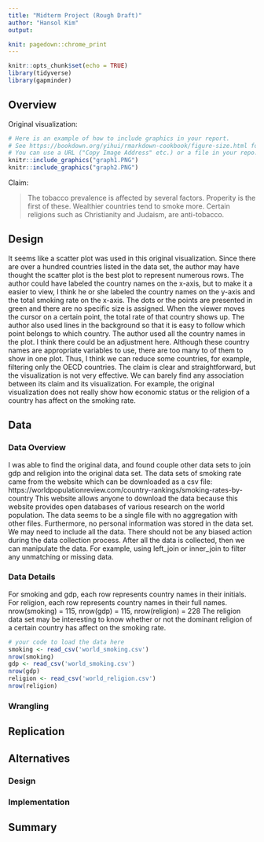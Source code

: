 ```yaml
---
title: "Midterm Project (Rough Draft)"
author: "Hansol Kim"
output:

knit: pagedown::chrome_print
---
```


```r
knitr::opts_chunk$set(echo = TRUE)
library(tidyverse)
library(gapminder)
```

<!-- This template is intended to help you structure your report. Remove placeholders like this and make it your own. Not every question needs to be answered for every project, and some projects will have additional questions. -->

## Overview

Original visualization:

```r
# Here is an example of how to include graphics in your report.
# See https://bookdown.org/yihui/rmarkdown-cookbook/figure-size.html for more details.
# You can use a URL ("Copy Image Address" etc.) or a file in your repo.
knitr::include_graphics("graph1.PNG") 
knitr::include_graphics("graph2.PNG")
```

Claim:

> The tobacco prevalence  is affected by several factors. Properity is the first of these. Wealthier countries tend to smoke more. Certain religions such as Christianity and Judaism, are anti-tobacco. 


## Design

<!-- What overall type of visualization was chosen? Why might the author have chosen it? --> It seems like a scatter plot was used in this original visualization. Since there are over a hundred countries listed in the data set, the author may have thought the scatter plot is the best plot to represent numerous rows. 
<!-- What variables are being shown? --> The author could have labeled the country names on the x-axis, but to make it a easier to view, I think he or she labeled the country names on the y-axis and the total smoking rate on the x-axis. 
<!-- What retinal variables and/or aesthetics were chosen to represent those data variables? --> The dots or the points are presented in green and there are no specific size is assigned. When the viewer moves the cursor on a certain point, the total rate of that country shows up. The author also used lines in the background so that it is easy to follow which point belongs to which country. 
<!--     For at least one of these variables, describe what makes that choice appropriate or inappropriate. --> The author used all the country names in the plot. I think there could be an adjustment here. Although these country names are appropriate variables to use, there are too many to of them to show in one plot. Thus, I think we can reduce some countries, for example, filtering only the OECD countries. 
<!-- Overall, what about the visual makes it effective, or ineffective, for making its claim? --> The claim is clear and straightforward, but the visualization is not very effective. We can barely find any association between its claim and its visualization. For example, the original visualization does not really show how economic status or the religion of a country has affect on the smoking rate. 


## Data

### Data Overview

<!-- Whether you were able to find the original data (if not, why not?) --> I was able to find the original data, and found couple other data sets to join gdp and religion into the original data set. 
<!-- Where the data came from --> The data sets of smoking rate came from the website which can be downloaded as a csv file: 
<!--     Direct URL and/or specific instructions for how to obtain it. --> https://worldpopulationreview.com/country-rankings/smoking-rates-by-country
<!--     Under what terms is the source allowing you to use the data? --> This website allows anyone to download the data because this website provides open databases of various research on the world population. 
<!--     Try to trace it upstream as close to the source as you can. --> 
<!--     Who worked with the data on its way to you? (Include names and roles, if applicable.) -->
<!--     What processing may have happened to it: was it aggregated? Anonymized? etc. --> The data seems to be a single file with no aggregation with other files. Furthermore, no personal information was stored in the data set. 
<!-- What might we need to know about the data collection process in order to interpret the data correctly? (e.g., If it’s from a survey–who was surveyed?) --> We may need to include all the data. There should not be any biased action during the data collection process. After all the data is collected, then we can manipulate the data. For example, using left_join or inner_join to filter any unmatching or missing data. 

### Data Details

<!-- A low-level description of the size and structure of the data (include your data-loading code here) --> 
<!-- What does each row represent? --> For smoking and gdp, each row represents country names in their initials. For religion, each row represents country names in their full names. 
<!-- How many rows are there? (use inline code: `r nrow(data)` etc.) --> nrow(smoking) = 115, nrow(gdp) = 115, nrow(religion) = 228
<!--   What might be interesting to know about what information the data does, and doesn’t, provide? --> The religion data set may be interesting to know whether or not the dominant religion of a certain country has affect on the smoking rate. 

```r
# your code to load the data here
smoking <- read_csv('world_smoking.csv')
nrow(smoking)
gdp <- read_csv('world_smoking.csv')
nrow(gdp)
religion <- read_csv('world_religion.csv')
nrow(religion)
```

### Wrangling

<!-- Describe, at a broad level, what you need to do to the data to make it into the form you need for the plot. -->

<!-- Add code blocks, with appropriate names, for wrangling steps. -->

## Replication

<!-- Include your code to replicate the visual, and the result. -->
<!-- Briefly describe any difficulties you encountered, both those you overcame and those you still have not. -->
<!-- It’s ok to not have a perfect graph here. If the essential structure is there, don’t worry if the details are a bit different. Focus your attention on making an interesting and polished alternative design. -->

## Alternatives

### Design

<!-- Describe at least two alternative design choices that could be made in visualizing your data. For each design, include: -->
<!--     What choice did the original visual make? (e.g., to use a particular aesthetic mapping or glyph) -->
<!--     What’s an alternative choice? (It should be a reasonable choice, but it doesn’t have to be an improvement.) -->
<!--     How does that change affect how the visual supports the original claim? Can your redesign now support some different claim? -->

### Implementation

<!-- Make a solid attempt to implement your best alternative design. -->
<!--     If creating it using ggplot/plotly/etc is too challenging, you may include a high-fidelity sketch of what the plot would look like (using PowerPoint or a vector graphics tool), along with a clear description of what you’d need to figure out in order to produce it with code. -->

## Summary

<!-- Now that you’ve gone through the whole process, how has your understanding of, and belief in, the original article’s claim changed? -->
<!-- How faithful was your replication? -->
<!-- How successful was your alternative design? -->
<!-- What follow-up questions and ideas do you have about the data or visualization you worked with? -->
<!-- What opportunities do you see for extending this work into a final project? e.g., is there some way you could apply predictive modeling? Get better data? Do a more rigorous analysis? etc. “This seems like a dead end” is valid. -->
<!-- How do you feel about this whole experience? -->
